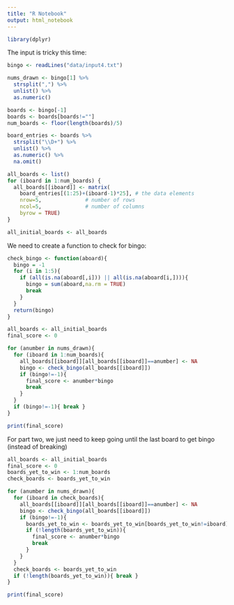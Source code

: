 ```yaml
---
title: "R Notebook"
output: html_notebook
---
```


```r
library(dplyr)
```


The input is tricky this time:

```r
bingo <- readLines("data/input4.txt") 

nums_drawn <- bingo[1] %>%
  strsplit(",") %>%
  unlist() %>%
  as.numeric()

boards <- bingo[-1]
boards <- boards[boards!=""]  
num_boards <- floor(length(boards)/5)

board_entries <- boards %>%
  strsplit("\\D+") %>%
  unlist() %>%
  as.numeric() %>%
  na.omit()

all_boards <- list()
for (iboard in 1:num_boards) { 
  all_boards[[iboard]] <- matrix( 
    board_entries[(1:25)+(iboard-1)*25], # the data elements 
    nrow=5,              # number of rows 
    ncol=5,              # number of columns 
    byrow = TRUE) 
}

all_initial_boards <- all_boards

```

We need to create a function to check for bingo:

```r

check_bingo <- function(aboard){
  bingo = -1
  for (i in 1:5){
    if (all(is.na(aboard[,i])) || all(is.na(aboard[i,]))){
      bingo = sum(aboard,na.rm = TRUE)
      break
    }
  }
  return(bingo)
}

all_boards <- all_initial_boards 
final_score <- 0

for (anumber in nums_drawn){
  for (iboard in 1:num_boards){
    all_boards[[iboard]][all_boards[[iboard]]==anumber] <- NA
    bingo <- check_bingo(all_boards[[iboard]])
    if (bingo!=-1){
      final_score <- anumber*bingo
      break
    }
  }
  if (bingo!=-1){ break }
}

print(final_score)

```
For part two, we just need to keep going until the last board to get bingo (instead of breaking)

```r

all_boards <- all_initial_boards
final_score <- 0
boards_yet_to_win <- 1:num_boards
check_boards <- boards_yet_to_win

for (anumber in nums_drawn){
  for (iboard in check_boards){
    all_boards[[iboard]][all_boards[[iboard]]==anumber] <- NA
    bingo <- check_bingo(all_boards[[iboard]])
    if (bingo!=-1){
      boards_yet_to_win <- boards_yet_to_win[boards_yet_to_win!=iboard]
      if (!length(boards_yet_to_win)){
        final_score <- anumber*bingo
        break
      }
    }
  }
  check_boards <- boards_yet_to_win
  if (!length(boards_yet_to_win)){ break }
}

print(final_score)
```

